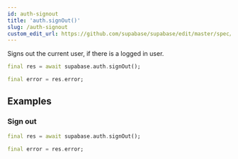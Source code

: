 ```yaml
---
id: auth-signout
title: 'auth.signOut()'
slug: /auth-signout
custom_edit_url: https://github.com/supabase/supabase/edit/master/spec/supabase_dart_v1_legacy.yml
---
```



Signs out the current user, if there is a logged in user.

```dart
final res = await supabase.auth.signOut();

final error = res.error;
```

## Examples

### Sign out

```dart
final res = await supabase.auth.signOut();

final error = res.error;
```
